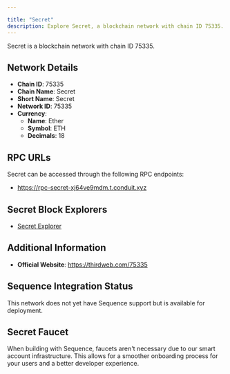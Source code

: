 ```yaml
---

title: "Secret"
description: Explore Secret, a blockchain network with chain ID 75335. Learn about its native currency, Ether, and how to interact with the network.
---
```




Secret is a blockchain network with chain ID 75335.

## Network Details

- **Chain ID**: 75335
- **Chain Name**: Secret
- **Short Name**: Secret
- **Network ID**: 75335
- **Currency**: 
  - **Name**: Ether
  - **Symbol**: ETH
  - **Decimals**: 18

## RPC URLs

Secret can be accessed through the following RPC endpoints:

- https://rpc-secret-xj64ve9mdm.t.conduit.xyz

## Secret Block Explorers

- [Secret Explorer](https://explorer-secret-xj64ve9mdm.t.conduit.xyz)

## Additional Information

- **Official Website**: https://thirdweb.com/75335

## Sequence Integration Status

This network does not yet have Sequence support but is available for deployment.

## Secret Faucet

When building with Sequence, faucets aren't necessary due to our smart account infrastructure. This allows for a smoother onboarding process for your users and a better developer experience.
